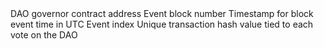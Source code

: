 <ParamField path="contract_address">
DAO governor contract address
</ParamField>
<ParamField path="evt_block_number">
Event block number
</ParamField>
<ParamField path="evt_block_time">
Timestamp for block event time in UTC
</ParamField>
<ParamField path="evt_index">
Event index
</ParamField>
<ParamField path="evt_tx_hash">
Unique transaction hash value tied to each vote on the DAO
</ParamField>
<ParamField path="id">

</ParamField>
